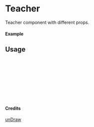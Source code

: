 
<Meta of={Teacher} title="unDraw/Teacher" />

# Teacher

Teacher component with different props.

#### Example

<Canvas of={Teacher.Primary} />

## Usage

```ts
import { Teacher } from "yadl-ui";

const Example = () => {
  return (
      <Teacher />
  );
};

export default Example;
```

#### Credits
[unDraw](https://undraw.co/illustrations)
